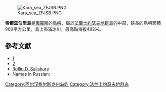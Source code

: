 [[Image:Kara_sea_ZFJSB.PNG|thumb]]

'''索爾茲伯里島'''是[[俄羅斯|俄羅斯]]的[[島嶼|島嶼]]，屬於[[法蘭士約瑟夫地群島|法蘭士約瑟夫地群島]]的中部，狹長的島嶼面積960平方公里，島上佈滿冰川，最高點海拔482米。

==參考文獻==
* [http://land.worldcitydb.com/arkhangel%C3%A3%C2%A2%C3%A2%E2%82%AC%C3%A2%E2%84%A2skaya_%C3%A3%C2%A2%C3%A2%E2%82%AC%C3%A2%E2%84%A2_in_russian_federation_state.html]{{dead link|date=2018年1月 |bot=InternetArchiveBot |fix-attempted=yes }} 
* [http://islands.unep.ch/CEO.htm] {{Wayback|url=http://islands.unep.ch/CEO.htm |date=20131125062100 }} 
* [http://encyclopedia.farlex.com/Salisbury,+Rollin+(D) Rollin D. Salisbury] {{Wayback|url=http://encyclopedia.farlex.com/Salisbury,+Rollin+(D) |date=20120208031726 }}
* Names in Russian: {{lang|ru|Список островов России}}

{{coord|80|55|N|56|08|E|display=title|region:RU_type:isle_source:GNS-enwiki}}
{{Russia-geo-stub}}
[[Category:阿尔汉格尔斯克州岛屿|Category:阿尔汉格尔斯克州岛屿]]
[[Category:法兰士约瑟夫地群岛|Category:法兰士约瑟夫地群岛]]
